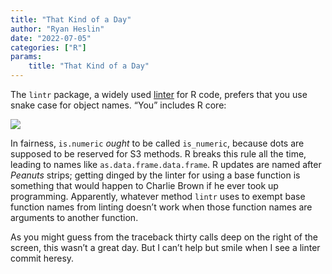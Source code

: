 ```yaml
---
title: "That Kind of a Day"
author: "Ryan Heslin"
date: "2022-07-05"
categories: ["R"]
params:
    title: "That Kind of a Day"
---
```


The `lintr` package, a widely used [linter](https://en.wikipedia.org/wiki/Lint_(software)) for R code, prefers that you use snake
case for object names. "You" includes R core:

![](/img/dotcase.png){fig-alt="Too bad the base namespace is locked"}

In fairness, `is.numeric` _ought_ to be called `is_numeric`, because dots are
supposed to be reserved for S3 methods. R breaks this rule all the time, leading to
names like `as.data.frame.data.frame`. R updates are named after _Peanuts_ strips;
getting dinged by the linter for using a base function is something
that would happen to Charlie Brown if he ever took up programming. Apparently, 
whatever method `lintr` uses to exempt base function names from linting 
doesn't work when those function names are arguments to another function.

As you might guess from the traceback thirty calls deep on the right of the screen,
this wasn't a great day. But I can't help but smile when I see a linter commit
heresy.
